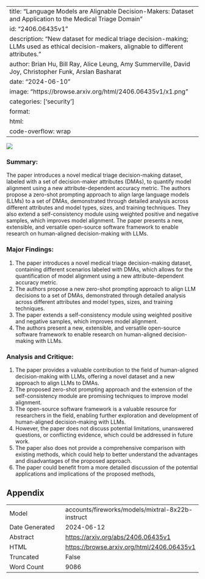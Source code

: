 
---
title: "Language Models are Alignable Decision-Makers: Dataset and Application to the Medical Triage Domain"
id: "2406.06435v1"
description: "New dataset for medical triage decision-making; LLMs used as ethical decision-makers, alignable to different attributes."
author: Brian Hu, Bill Ray, Alice Leung, Amy Summerville, David Joy, Christopher Funk, Arslan Basharat
date: "2024-06-10"
image: "https://browse.arxiv.org/html/2406.06435v1/x1.png"
categories: ['security']
format:
  html:
    code-overflow: wrap
---

![](https://browse.arxiv.org/html/2406.06435v1/x1.png)

### Summary:

The paper introduces a novel medical triage decision-making dataset, labeled with a set of decision-maker attributes (DMAs), to quantify model alignment using a new attribute-dependent accuracy metric. The authors propose a zero-shot prompting approach to align large language models (LLMs) to a set of DMAs, demonstrated through detailed analysis across different attributes and model types, sizes, and training techniques. They also extend a self-consistency module using weighted positive and negative samples, which improves model alignment. The paper presents a new, extensible, and versatile open-source software framework to enable research on human-aligned decision-making with LLMs.

### Major Findings:

1. The paper introduces a novel medical triage decision-making dataset, containing different scenarios labeled with DMAs, which allows for the quantification of model alignment using a new attribute-dependent accuracy metric.
2. The authors propose a new zero-shot prompting approach to align LLM decisions to a set of DMAs, demonstrated through detailed analysis across different attributes and model types, sizes, and training techniques.
3. The paper extends a self-consistency module using weighted positive and negative samples, which improves model alignment.
4. The authors present a new, extensible, and versatile open-source software framework to enable research on human-aligned decision-making with LLMs.

### Analysis and Critique:

1. The paper provides a valuable contribution to the field of human-aligned decision-making with LLMs, offering a novel dataset and a new approach to align LLMs to DMAs.
2. The proposed zero-shot prompting approach and the extension of the self-consistency module are promising techniques to improve model alignment.
3. The open-source software framework is a valuable resource for researchers in the field, enabling further exploration and development of human-aligned decision-making with LLMs.
4. However, the paper does not discuss potential limitations, unanswered questions, or conflicting evidence, which could be addressed in future work.
5. The paper also does not provide a comprehensive comparison with existing methods, which could help to better understand the advantages and disadvantages of the proposed approach.
6. The paper could benefit from a more detailed discussion of the potential applications and implications of the proposed methods,

## Appendix

|          |          |
|----------|----------|
| Model     | accounts/fireworks/models/mixtral-8x22b-instruct       |
| Date Generated     | 2024-06-12       |
| Abstract | [https://arxiv.org/abs/2406.06435v1](https://arxiv.org/abs/2406.06435v1)        |
| HTML     | [https://browse.arxiv.org/html/2406.06435v1](https://browse.arxiv.org/html/2406.06435v1)       |
| Truncated       | False       |
| Word Count       | 9086       |